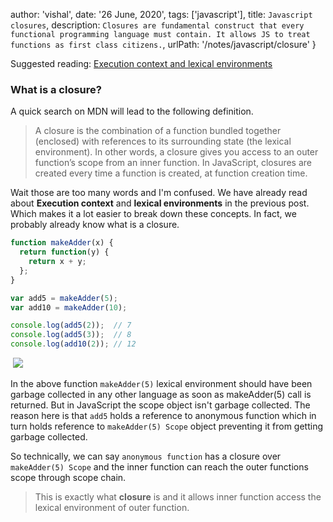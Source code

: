 
  author: 'vishal',
  date: '26 June, 2020',
  tags: ['javascript'],
  title: `Javascript closures`,
  description: `Closures are fundamental construct that every functional programming
  language must contain. It allows JS to treat functions as first class citizens.`,
  urlPath: '/notes/javascript/closure'
}

Suggested reading: [Execution context and lexical environments](https://vishu.io/notes/javascript/execution-context-lexical)


### What is a closure? 

A quick search on MDN will lead to the following definition.

> A closure is the combination of a function bundled together (enclosed) with 
references to its surrounding state (the lexical environment). In other words, 
a closure gives you access to an outer function’s scope from an inner function. 
In JavaScript, closures are created every time a function is created, at function 
creation time.

Wait those are too many words and I'm confused. We have already read about **Execution
context** and **lexical environments** in the previous post. Which makes it a lot 
easier to break down these concepts. In fact, we probably already know what is a closure.

```js
function makeAdder(x) {
  return function(y) {
    return x + y;
  };
}

var add5 = makeAdder(5);
var add10 = makeAdder(10);

console.log(add5(2));  // 7
console.log(add5(3));  // 8
console.log(add10(2)); // 12
```

<Img>
  <picture>
    <source srcSet={require('./images/Closure.png?webp')} type="image/webp" />
    <source srcSet={require('./images/Closure.png')} type="image/jpeg" />
    <img src={require('./images/Closure.png')} />
  </picture>
</Img>

In the above function `makeAdder(5)` lexical environment should have been garbage
collected in any other language as soon as makeAdder(5) call is returned. But in 
JavaScript the scope object isn't garbage collected. The reason here is that `add5`
holds a reference to anonymous function which in turn holds reference to `makeAdder(5) Scope`
object preventing it from getting garbage collected.

So technically, we can say `anonymous function` has a closure over `makeAdder(5) Scope` 
and the inner function can reach the outer functions scope through scope chain. 

> This is exactly what **closure** is and it allows inner function access the lexical
environment of outer function.  
